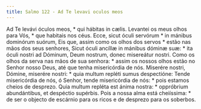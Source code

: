 ```yaml
---
title: Salmo 122 - Ad Te levavi oculos meos
---
```


<div class="grid grid-cols-2 gap-5">
  <span class="col-6 dropcaps text-justify">
    Ad Te levávi óculos meos, * qui hábitas in cælis.
  </span>
  <span class="col-6 dropcaps text-justify">
    Levantei os meus olhos para Vós, * que habitais nos céus.
  </span>
  <span class="col-6 text-justify">
    Ecce, sicut óculi servórum * in mánibus dominórum suórum,
  </span>
  <span class="col-6 text-justify">
    Eis que, assim como os olhos dos servos * estão nas mãos dos seus senhores,
  </span>
  <span class="col-6 text-justify">
    Sicut óculi ancíllæ in mánibus dóminæ suæ: * ita óculi nostri ad Dóminum,
    Deum nostrum, donec misereátur nostri.
  </span>
  <span class="col-6 text-justify">
    Como os olhos da serva nas mãos de sua senhora: * assim os nossos olhos
    estão no Senhor nosso Deus, até que tenha misericórdia de nós.
  </span>
  <span class="col-6 text-justify">
    Miserére nostri, Dómine, miserére nostri: * quia multum repléti sumus
    despectióne:
  </span>
  <span class="col-6 text-justify">
    Tende misericórdia de nós, ó Senhor, tende misericórdia de nós: * pois
    estamos cheios de desprezo.
  </span>
  <span class="col-6 text-justify">
    Quia multum repléta est ánima nostra: * oppróbrium abundántibus, et
    despéctio supérbis.
  </span>
  <span class="col-6 text-justify">
    Pois a nossa alma está cheiíssima: * de ser o objecto de escárnio para os
    ricos e de desprezo para os soberbos.
  </span>
</div>
